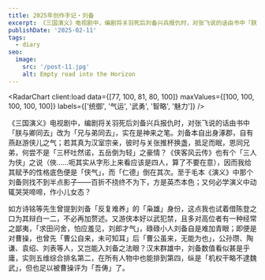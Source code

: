 ```yaml
---
title: 2025年创作手记・刘备
excerpt: 《三国演义》电视剧中，编剧将关羽死后刘备兴兵报仇时，对张飞说的话由书中「朕与卿同去」改为「兄与弟同去」，实在是神来之笔。
publishDate: '2025-02-11'
tags:
  - diary
seo:
  image:
    src: '/post-11.jpg'
    alt: Empty road into the Horizon
---
```



<RadarChart client:load data={[77, 100, 81, 80, 100]} maxValues={[100, 100, 100, 100, 100]} labels={['统御', '气运', '武勇', '智略', '魅力']} />

《三国演义》电视剧中，编剧将关羽死后刘备兴兵报仇时，对张飞说的话由书中「朕与卿同去」改为「兄与弟同去」，实在是神来之笔。刘备本自出身涿郡，自有燕赵游侠儿之气；若其真为汉室宗亲，彼时与关张推杯换盏，抵足而眠，恩同兄弟，何尝不是「三杯吐然诺，五岳倒为轻」之豪情？《侠客风云传》也有个「三人为侠」之说（俠……呃其实从字形上来看应该是四人，算了不要在意），因而我给其赋予的性格底色便是「侠气」，而「仁德」倒在其次。至于毛本《演义》中那个刘备则找不到半点影子——百折不挠终不为下，方是英杰本色；又何必学演义中动辄哭哭啼啼，作小儿女态？

如方诗铭等先生曾提到刘备「反复难养」的「枭雄」身份，这点我也试着借陈登之口为其辩白一二，不必再加赘述。又游侠本好以武犯禁，且多对高位者有一种经常之鄙夷，「求田问舍，怕应羞见，刘郎才气」，碌碌小人刘备自是难加青眼；即便是对曹操，也曾先「曹公自来，未可知耳」后「曹公虽来，无能为也」，公孙瓒、陶谦、袁绍、刘表等人，又岂能入刘备之法眼？汉末群雄中，刘备数值看似甚是乎庸，实则五维综合排名第二，在所有人物中也能排到第四，纵是「机权干略不逮魏武」，但也足以被曹操评为「吾俦」了。
